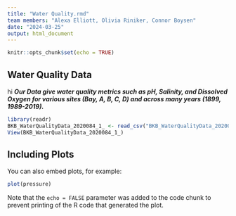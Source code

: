 ```yaml
---
title: "Water Quality.rmd"
team members: "Alexa Elliott, Olivia Riniker, Connor Boysen"
date: "2024-03-25"
output: html_document
---
```


```r
knitr::opts_chunk$set(echo = TRUE)
```

## Water Quality Data
hi
***Our Data give water quality metrics such as pH, Salinity, and Dissolved Oxygen for various sites (Bay, A, B, C, D) and across many years (1899, 1989-2019).***

```r
library(readr)
BKB_WaterQualityData_2020084_1_ <- read_csv("BKB_WaterQualityData_2020084 (1).csv")
View(BKB_WaterQualityData_2020084_1_)
```

## Including Plots

You can also embed plots, for example:

```r
plot(pressure)
```

Note that the `echo = FALSE` parameter was added to the code chunk to prevent printing of the R code that generated the plot.
